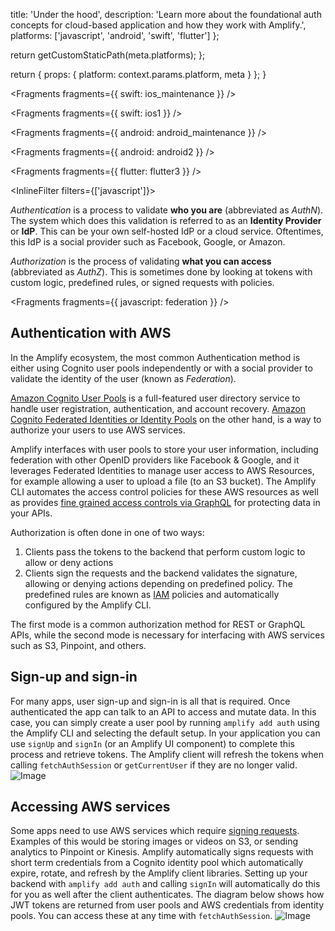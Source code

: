 
  title: 'Under the hood',
  description:
    'Learn more about the foundational auth concepts for cloud-based application and how they work with Amplify.',
  platforms: ['javascript', 'android', 'swift', 'flutter']
};

  return getCustomStaticPath(meta.platforms);
};

  return {
    props: {
      platform: context.params.platform,
      meta
    }
  };
}


<Fragments fragments={{ swift: ios_maintenance }} />


<Fragments fragments={{ swift: ios1 }} />


<Fragments fragments={{ android: android_maintenance }} />


<Fragments fragments={{ android: android2 }} />


<Fragments fragments={{ flutter: flutter3 }} />

<InlineFilter filters={['javascript']}>

_Authentication_ is a process to validate **who you are** (abbreviated as _AuthN_). The system which does this validation is referred to as an **Identity Provider** or **IdP**. This can be your own self-hosted IdP or a cloud service. Oftentimes, this IdP is a social provider such as Facebook, Google, or Amazon.

_Authorization_ is the process of validating **what you can access** (abbreviated as _AuthZ_). This is sometimes done by looking at tokens with custom logic, predefined rules, or signed requests with policies.


<Fragments fragments={{ javascript: federation }} />

## Authentication with AWS

In the Amplify ecosystem, the most common Authentication method is either using Cognito user pools independently or with a social provider to validate the identity of the user (known as _Federation_).

[Amazon Cognito User Pools](https://docs.aws.amazon.com/cognito/latest/developerguide/cognito-user-identity-pools.html) is a full-featured user directory service to handle user registration, authentication, and account recovery. [Amazon Cognito Federated Identities or Identity Pools](https://docs.aws.amazon.com/cognito/latest/developerguide/cognito-identity.html) on the other hand, is a way to authorize your users to use AWS services.

Amplify interfaces with user pools to store your user information, including federation with other OpenID providers like Facebook & Google, and it leverages Federated Identities to manage user access to AWS Resources, for example allowing a user to upload a file (to an S3 bucket). The Amplify CLI automates the access control policies for these AWS resources as well as provides [fine grained access controls via GraphQL](https://docs.amplify.aws/cli/graphql/authorization-rules) for protecting data in your APIs.

Authorization is often done in one of two ways:

1. Clients pass the tokens to the backend that perform custom logic to allow or deny actions
1. Clients sign the requests and the backend validates the signature, allowing or denying actions depending on predefined policy. The predefined rules are known as [IAM](https://docs.aws.amazon.com/IAM/latest/UserGuide/access_policies.html) policies and automatically configured by the Amplify CLI.

The first mode is a common authorization method for REST or GraphQL APIs, while the second mode is necessary for interfacing with AWS services such as S3, Pinpoint, and others.

## Sign-up and sign-in

For many apps, user sign-up and sign-in is all that is required. Once authenticated the app can talk to an API to access and mutate data. In this case, you can simply create a user pool by running `amplify add auth` using the Amplify CLI and selecting the default setup. In your application you can use `signUp` and `signIn` (or an Amplify UI component) to complete this process and retrieve tokens. The Amplify client will refresh the tokens when calling `fetchAuthSession` or `getCurrentUser` if they are no longer valid. ![Image](/images/SimpleAuthZ.png)

## Accessing AWS services

Some apps need to use AWS services which require [signing requests](https://docs.aws.amazon.com/general/latest/gr/signing_aws_api_requests.html). Examples of this would be storing images or videos on S3, or sending analytics to Pinpoint or Kinesis. Amplify automatically signs requests with short term credentials from a Cognito identity pool which automatically expire, rotate, and refresh by the Amplify client libraries. Setting up your backend with `amplify add auth` and calling `signIn` will automatically do this for you as well after the client authenticates. The diagram below shows how JWT tokens are returned from user pools and AWS credentials from identity pools. You can access these at any time with `fetchAuthSession`. ![Image](/images/AWSAuthZ.png)

</InlineFilter>
